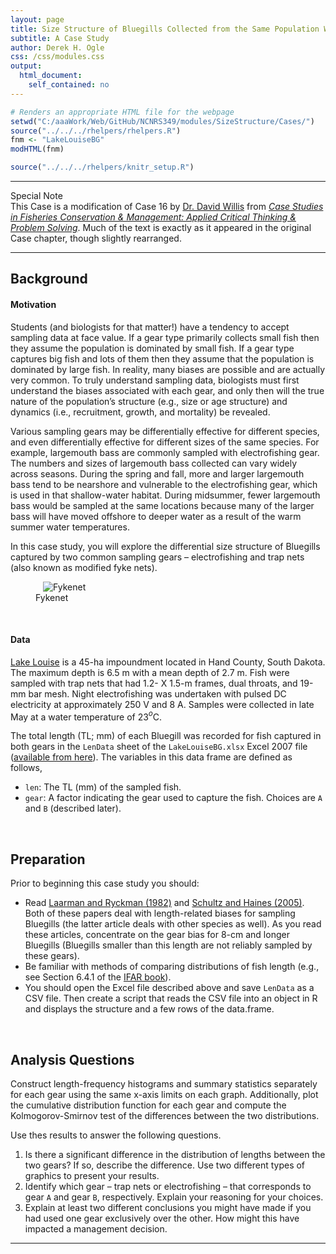 ```yaml
---
layout: page
title: Size Structure of Bluegills Collected from the Same Population With Different Gears
subtitle: A Case Study
author: Derek H. Ogle
css: /css/modules.css
output:
  html_document:
    self_contained: no
---
```


```r
# Renders an appropriate HTML file for the webpage
setwd("C:/aaaWork/Web/GitHub/NCNRS349/modules/SizeStructure/Cases/")
source("../../../rhelpers/rhelpers.R")
fnm <- "LakeLouiseBG"
modHTML(fnm)
```

```r
source("../../../rhelpers/knitr_setup.R")
```

----

<div class="panel panel-primary">
  <div class="panel-heading">Special Note</div>
  <div class="panel-body">This Case is a modification of Case 16 by <a href="http://www.sdstate.edu/nrm/people/willis.cfm">Dr. David Willis</a> from <a href="https://fisheries.org/shop/55062p"><i>Case Studies in Fisheries Conservation & Management: Applied Critical Thinking & Problem Solving</i></a>.  Much of the text is exactly as it appeared in the original Case chapter, though slightly rearranged.</div>
</div>

----

## Background

#### Motivation

Students (and biologists for that matter!) have a tendency to accept sampling data at face value.  If a gear type primarily collects small fish then they assume the population is dominated by small fish.  If a gear type captures big fish and lots of them then they assume that the population is dominated by large fish.  In reality, many biases are possible and are actually very common.  To truly understand sampling data, biologists must first understand the biases associated with each gear, and only then will the true nature of the population's structure (e.g., size or age structure) and dynamics (i.e., recruitment, growth, and mortality) be revealed.

Various sampling gears may be differentially effective for different species, and even differentially effective for different sizes of the same species.  For example, largemouth bass are commonly sampled with electrofishing gear.  The numbers and sizes of largemouth bass collected can vary widely across seasons.  During the spring and fall, more and larger largemouth bass tend to be nearshore and vulnerable to the electrofishing gear, which is used in that shallow-water habitat.  During midsummer, fewer largemouth bass would be sampled at the same locations because many of the larger bass will have moved offshore to deeper water as a result of the warm summer water temperatures.

In this case study, you will explore the differential size structure of Bluegills captured by two common sampling gears -- electrofishing and trap nets (also known as modified fyke nets).

![Fykenet](FykeNet.jpg)

\ 

#### Data

[Lake Louise](http://gfp.sd.gov/state-parks/directory/lake-louise/) is a 45-ha impoundment located in Hand County, South Dakota.  The maximum depth is 6.5 m with a mean depth of 2.7 m.  Fish were sampled with trap nets that had 1.2- X 1.5-m frames, dual throats, and 19-mm bar mesh.  Night electrofishing was undertaken with pulsed DC electricity at approximately 250 V and 8 A.  Samples were collected in late May at a water temperature of 23$^{o}$C.

The total length (TL; mm) of each Bluegill was recorded for fish captured in both gears in the `LenData` sheet of the `LakeLouiseBG.xlsx` Excel 2007 file ([available from here](LakeLouiseBG.xlsx)).    The variables in this data frame are defined as follows,

* `len`: The TL (mm) of the sampled fish.
* `gear`: A factor indicating the gear used to capture the fish.  Choices are `A` and `B` (described later).

\ 

## Preparation

Prior to beginning this case study you should:

* Read [Laarman and Ryckman (1982)](Laarman_Ryckman_1982.pdf) and [Schultz and Haines (2005)](Schultz_Haines_2005.pdf).  Both of these papers deal with length-related biases for sampling Bluegills (the latter article deals with other species as well).  As you read these articles, concentrate on the gear bias for 8-cm and longer Bluegills (Bluegills smaller than this length are not reliably sampled by these gears).
* Be familiar with methods of comparing distributions of fish length (e.g., see Section 6.4.1 of the [IFAR book](http://derekogle.com/IFAR/)).
* You should open the Excel file described above and save `LenData` as a CSV file.  Then create a script that reads the CSV file into an object in R and displays the structure and a few rows of the data.frame.

\ 

## Analysis Questions

Construct length-frequency histograms and summary statistics separately for each gear using the same x-axis limits on each graph.  Additionally, plot the cumulative distribution function for each gear and compute the Kolmogorov-Smirnov test of the differences between the two distributions.

Use thes results to answer the following questions.

1. Is there a significant difference in the distribution of lengths between the two gears?  If so, describe the difference.  Use two different types of graphics to present your results.
1. Identify which gear -- trap nets or electrofishing -- that corresponds to gear `A` and gear `B`, respectively.  Explain your reasoning for your choices.
1. Explain at least two different conclusions you might have made if you had used one gear exclusively over the other.  How might this have impacted a management decision.

----

<style>
img[alt="Fykenet"] { 
  max-width: 400px; 
  display: block;
  margin: 0 auto;
}
</style>
